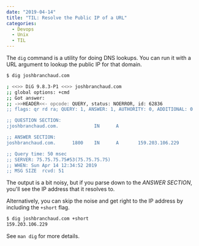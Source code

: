 ```yaml
---
date: "2019-04-14"
title: "TIL: Resolve the Public IP of a URL"
categories:
  - Devops
  - Unix
  - TIL
---
```


The `dig` command is a utility for doing DNS lookups. You can run it with a
URL argument to lookup the public IP for that domain.

```bash
$ dig joshbranchaud.com

; <<>> DiG 9.8.3-P1 <<>> joshbranchaud.com
;; global options: +cmd
;; Got answer:
;; ->>HEADER<<- opcode: QUERY, status: NOERROR, id: 62836
;; flags: qr rd ra; QUERY: 1, ANSWER: 1, AUTHORITY: 0, ADDITIONAL: 0

;; QUESTION SECTION:
;joshbranchaud.com.             IN      A

;; ANSWER SECTION:
joshbranchaud.com.      1800    IN      A       159.203.106.229

;; Query time: 50 msec
;; SERVER: 75.75.75.75#53(75.75.75.75)
;; WHEN: Sun Apr 14 12:34:52 2019
;; MSG SIZE  rcvd: 51
```

The output is a bit noisy, but if you parse down to the _ANSWER SECTION_,
you'll see the IP address that it resolves to.

Alternatively, you can skip the noise and get right to the IP address by
including the `+short` flag.

```bash
$ dig joshbranchaud.com +short
159.203.106.229
```

See `man dig` for more details.
